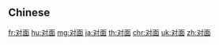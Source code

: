 {{also|對面}}
==Chinese==
{{zh-see|對面}}

[[fr:对面]]
[[hu:对面]]
[[mg:对面]]
[[ja:对面]]
[[th:对面]]
[[chr:对面]]
[[uk:对面]]
[[zh:对面]]